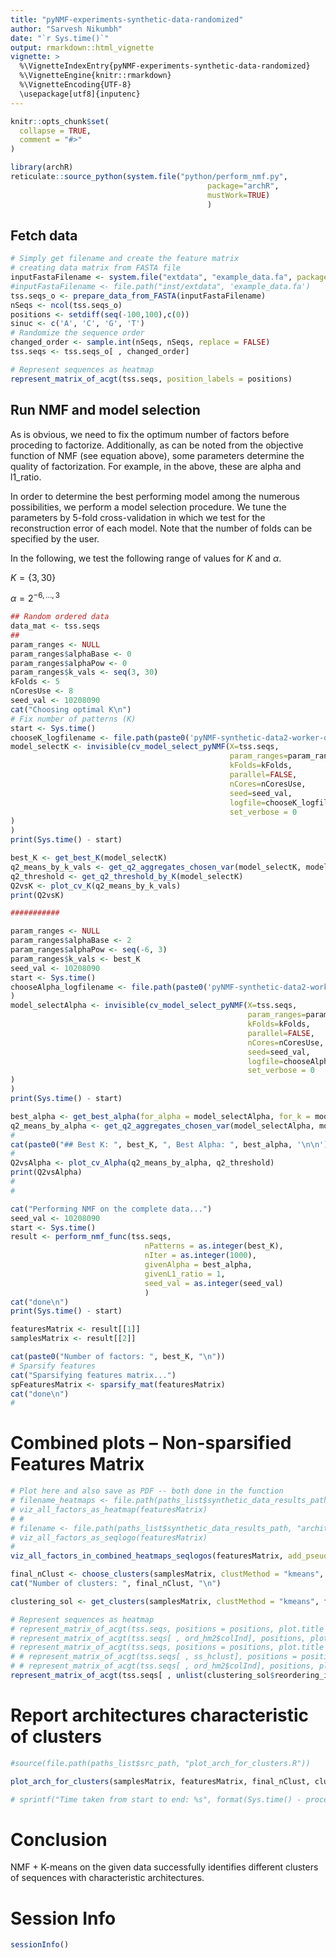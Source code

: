 ```yaml
---
title: "pyNMF-experiments-synthetic-data-randomized"
author: "Sarvesh Nikumbh"
date: "`r Sys.time()`"
output: rmarkdown::html_vignette
vignette: >
  %\VignetteIndexEntry{pyNMF-experiments-synthetic-data-randomized}
  %\VignetteEngine{knitr::rmarkdown}
  %\VignetteEncoding{UTF-8}
  \usepackage[utf8]{inputenc}
---
```


```r
knitr::opts_chunk$set(
  collapse = TRUE,
  comment = "#>"
)
```

```r
library(archR)
reticulate::source_python(system.file("python/perform_nmf.py",
                                            package="archR",
                                            mustWork=TRUE)
                                            )

```

## Fetch data

```r

# Simply get filename and create the feature matrix
# creating data matrix from FASTA file
inputFastaFilename <- system.file("extdata", "example_data.fa", package = "archR", mustWork = TRUE)
#inputFastaFilename <- file.path("inst/extdata", 'example_data.fa') 
tss.seqs_o <- prepare_data_from_FASTA(inputFastaFilename)
nSeqs <- ncol(tss.seqs_o)
positions <- setdiff(seq(-100,100),c(0))
sinuc <- c('A', 'C', 'G', 'T')
# Randomize the sequence order
changed_order <- sample.int(nSeqs, nSeqs, replace = FALSE)
tss.seqs <- tss.seqs_o[ , changed_order]

```


```r
# Represent sequences as heatmap
represent_matrix_of_acgt(tss.seqs, position_labels = positions)

```

## Run NMF and model selection

As is obvious, we need to fix the optimum number of factors before proceding to factorize. 
Additionally, as can be noted from the objective function of NMF (see equation above), some parameters determine the quality of factorization. 
For example, in the above, these are alpha and l1_ratio.

In order to determine the best performing model among the numerous possibilities, we perform a model selection procedure. 
We tune the parameters by 5-fold cross-validation in which we test for the reconstruction error of each model.
Note that the number of folds can be specified by the user.

In the following, we test the following range of values for $K$ and $\alpha$.

$K = \{3, 30\}$

$\alpha = 2^{-6,\ldots,3}$

```r
## Random ordered data
data_mat <- tss.seqs
##
param_ranges <- NULL
param_ranges$alphaBase <- 0
param_ranges$alphaPow <- 0
param_ranges$k_vals <- seq(3, 30)
kFolds <- 5
nCoresUse <- 8
seed_val <- 10208090
cat("Choosing optimal K\n")
# Fix number of patterns (K)
start <- Sys.time()
chooseK_logfilename <- file.path(paste0('pyNMF-synthetic-data2-worker-output-chooseK-',                     paste(Sys.Date(), format(Sys.time(), "%X"), sep='-'), '.txt'))
model_selectK <- invisible(cv_model_select_pyNMF(X=tss.seqs, 
                                                 param_ranges=param_ranges, 
                                                 kFolds=kFolds, 
                                                 parallel=FALSE, 
                                                 nCores=nCoresUse, 
                                                 seed=seed_val,
                                                 logfile=chooseK_logfilename,
                                                 set_verbose = 0
)
)
print(Sys.time() - start)

best_K <- get_best_K(model_selectK)
q2_means_by_k_vals <- get_q2_aggregates_chosen_var(model_selectK, model_selectK$k_vals, mean)
q2_threshold <- get_q2_threshold_by_K(model_selectK)
Q2vsK <- plot_cv_K(q2_means_by_k_vals)
print(Q2vsK)

###########

param_ranges <- NULL
param_ranges$alphaBase <- 2
param_ranges$alphaPow <- seq(-6, 3)
param_ranges$k_vals <- best_K
seed_val <- 10208090
start <- Sys.time()
chooseAlpha_logfilename <- file.path(paste0('pyNMF-synthetic-data2-worker-output-chooseAlpha-',                                                               paste(Sys.Date(), format(Sys.time(), "%X"), sep='-'), '.txt')
)
model_selectAlpha <- invisible(cv_model_select_pyNMF(X=tss.seqs,
                                                     param_ranges=param_ranges,
                                                     kFolds=kFolds,
                                                     parallel=FALSE,
                                                     nCores=nCoresUse,
                                                     seed=seed_val,
                                                     logfile=chooseAlpha_logfilename,
                                                     set_verbose = 0
)
)
print(Sys.time() - start)

best_alpha <- get_best_alpha(for_alpha = model_selectAlpha, for_k = model_selectK, min_or_max = min)
q2_means_by_alpha <- get_q2_aggregates_chosen_var(model_selectAlpha, model_selectAlpha$alpha, mean)
#
cat(paste0("## Best K: ", best_K, ", Best Alpha: ", best_alpha, '\n\n'))
#
Q2vsAlpha <- plot_cv_Alpha(q2_means_by_alpha, q2_threshold)
print(Q2vsAlpha)
#
# 
```

```r
cat("Performing NMF on the complete data...")
seed_val <- 10208090
start <- Sys.time()
result <- perform_nmf_func(tss.seqs, 
                              nPatterns = as.integer(best_K),
                              nIter = as.integer(1000),
                              givenAlpha = best_alpha,
                              givenL1_ratio = 1,
                              seed_val = as.integer(seed_val)
                              )
cat("done\n")
print(Sys.time() - start)


```


```r
featuresMatrix <- result[[1]]
samplesMatrix <- result[[2]]

```



```r
cat(paste0("Number of factors: ", best_K, "\n"))
# Sparsify features
cat("Sparsifying features matrix...")
spFeaturesMatrix <- sparsify_mat(featuresMatrix)
cat("done\n")
#
```


# Combined plots -- Non-sparsified Features Matrix
```r
# Plot here and also save as PDF -- both done in the function
# filename_heatmaps <- file.path(paths_list$synthetic_data_results_path, "architectures-as-patterns-pyNMF-sparsified-heatmaps.pdf")
# viz_all_factors_as_heatmap(featuresMatrix)
# #
# filename <- file.path(paths_list$synthetic_data_results_path, "architectures-as-patterns-pyNMF-non-sparsified.pdf")
# viz_all_factors_as_seqlogo(featuresMatrix)
#
viz_all_factors_in_combined_heatmaps_seqlogos(featuresMatrix, add_pseudo_counts = F, position_labels = positions)
```



```r

final_nClust <- choose_clusters(samplesMatrix, clustMethod = "kmeans", nClusterValsTest = seq(3,20))
cat("Number of clusters: ", final_nClust, "\n")

clustering_sol <- get_clusters(samplesMatrix, clustMethod = "kmeans", final_nClust)

```


```r
# Represent sequences as heatmap
# represent_matrix_of_acgt(tss.seqs, positions = positions, plot.title = "Given")
# represent_matrix_of_acgt(tss.seqs[ , ord_hm2$colInd], positions, plot.title = "After NMF")
# represent_matrix_of_acgt(tss.seqs, positions = positions, plot.title = "Given")
# # represent_matrix_of_acgt(tss.seqs[ , ss_hclust], positions = positions, plot.title = "hclust")
# # represent_matrix_of_acgt(tss.seqs[ , ord_hm2$colInd], positions, plot.title = "ord_hm2")
represent_matrix_of_acgt(tss.seqs[ , unlist(clustering_sol$reordering_idx)], positions, plot.title = "NMF+kmeans")


```

# Report architectures characteristic of clusters

```r
#source(file.path(paths_list$src_path, "plot_arch_for_clusters.R"))

plot_arch_for_clusters(samplesMatrix, featuresMatrix, final_nClust, clustering_sol, tss.seqs, positions)

# sprintf("Time taken from start to end: %s", format(Sys.time() - processStart, digits = 5, trim = F))
```

# Conclusion
NMF + K-means on the given data successfully identifies different clusters of sequences with characteristic architectures.



# Session Info
```r
sessionInfo()
```



